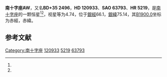 {{Starbox begin
| name = 南十字座AW
}}
{{Starbox observe
| epoch = [[J2000.0|J2000.0]]
| constell = [[南十字座|南十字座]]<ref name=SIMBAD>{{cite web
 | url=http://simbad.u-strasbg.fr/simbad/sim-id?Ident=HR+5219
 | title=Pulsating variable Star
 | publisher=Centre de Données astronomiques de Strasbourg
 | work=SIMBAD
 | accessdate=2012-07-13
 | archive-date=2016-03-18
 | archive-url=https://web.archive.org/web/20160318004553/http://simbad.u-strasbg.fr/simbad/sim-id?Ident=HR+5219
 | dead-url=no
 }}</ref><ref name=DATA>{{cite web
 | url=http://vizier.u-strasbg.fr/viz-bin/VizieR-5?-out.add=.&-source=5050&-corr=PK=HR&-out.max=9999&HR=5219
 | title=VizieR Detailed Page
 | accessdate=2012-07-13
 | archive-date=2016-03-05
 | archive-url=https://web.archive.org/web/20160305041137/http://vizier.u-strasbg.fr/viz-bin/VizieR-5?-out.add=.&-source=5050&-corr=PK=HR&-out.max=9999&HR=5219
 | dead-url=no
 }}</ref>
| 星官 = 
| ra = {{RA|13|51|47.5}}<ref name=SIMBAD /><ref name=DATA />
| dec = {{DEC|+34|26|39}}<ref name=SIMBAD /><ref name=DATA />
| appmag_v = 4.74<ref name=SIMBAD /><ref name=DATA />
}}
{{Starbox character
| class = K5III<ref name=SIMBAD /><ref name=DATA />
| b-v = 1.66<ref name=SIMBAD /><ref name=DATA />
| u-b = 1.96<ref name=SIMBAD /><ref name=DATA />
| r-i = 1.28<ref name=SIMBAD /><ref name=DATA />
| variable = 
}}
{{Starbox astrometry
| radial_v = 1.96
| prop_mo_ra = -44
| parallax = 0.026
| p_error = 
}}
{{Starbox catalog
| names =BD+35 2496，[[SAO星表|SAO]] 63793，[[HD星表|HD]] 120933，[[HR星表|HR]] 5219}}
{{Starbox reference |Simbad=HR+5219}}
{{Starbox end}}

'''南十字座AW'''，又名'''BD+35 2496'''，'''HD 120933'''、'''SAO 63793'''、'''HR 5219'''，是[[南十字座|南十字座]]的一颗恒星<ref name=SIMBAD /><ref name=DATA />，视星等为4.74，位于[[銀道座標系|銀經]]66.1，[[銀道座標系|銀緯]]75.14，其[[B1900.0|B1900.0]]坐标为赤經{{RA|13|47|22.8}}，赤緯{{DEC|+34|75.14|22}}。

== 参考文献 ==
{{reflist}}

{{star-stub}}

{{南十字座恒星}}
[[Category:南十字座|Category:南十字座]]
[[Category:HD和HDE天體|120933]]
[[Category:HR天體|5219]]
[[Category:SAO天體|63793]]